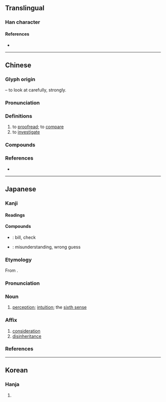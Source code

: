 {{character info}}
==Translingual==

===Han character===
{{Han char|rn=19|rad=力|as=09|sn=11|four=44727|canj=TVKS|ids=⿰甚力}}

====References====
* {{Han ref|kx=0148.190|dkj=02393|dj=0334.030|hdz=10373.180|uh=52D8|ud=21208|bh=B0C9|bd=45257}}

----

==Chinese==
{{zh-forms}}

===Glyph origin===
{{Han etym}}
{{Han compound|力|t1=strong|甚|ls=psc|c1=s|c2=p}} – to look at carefully, strongly.

===Pronunciation===
{{zh-pron
|m=kān
|c=ham3,ham1
|mn=kham/qz,twv,xm,zz:khàm
|mc=y
|oc=y
|cat=v
}}

===Definitions===
{{zh-hanzi}}

# to [[proofread]]; to [[compare]]
# to [[investigate]]
#: {{zh-x|勘探|to [[prospect]]}}

===Compounds===
{{zh-der|制勘|勘估|勘合|勘問|勘婚|勘察|勘探|勘查|勘檢|勘正|勘測|勘誤|勘誤表|勘驗|契勘|察勘|對勘|履勘|打勘|拷勘|探勘|推勘|查勘|校勘|校勘學|根勘|歸勘|磨勘|禁勘|踏勘|錯勘|震波測勘|駁勘|點勘|勘破}}

===References===
* {{R:yue:Hanzi}}

----

==Japanese==

===Kanji===
{{ja-kanji|grade=c|rs=力09}}

====Readings====
{{ja-readings
|goon=こん
|kanon=かん
|kun=かんが-える
}}

====Compounds====
* {{ja-r|勘定|かんじょう}}: bill, check
* {{ja-r|勘違い|かんちがい}}: misunderstanding, wrong guess

===Etymology===
{{ja-kanjitab|かん|yomi=kanon}}
From {{der|ja|ltc|sort=かん|-}} {{ltc-l|勘}}.

===Pronunciation===
{{ja-pron|かん|acc=0|acc_ref=DJR|y=kanon}}

===Noun===
{{ja-noun|かん}}

# [[perception]]; [[intuition]]; the [[sixth sense]]

===Affix===
{{ja-pos|affix|かん}}

# [[consideration]]
# [[disinheritance]]

===References===
<references/>

----

==Korean==

===Hanja===
{{ko-hanja|hangeul=감|rv=gam|mr=kam}}

# {{rfdef|ko|sort=力09}}
